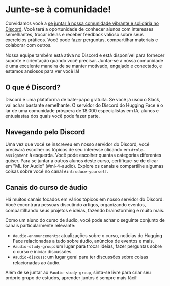 # Junte-se à comunidade!

Convidamos você a  [se juntar à nossa comunidade vibrante e solidária no Discord](http://hf.co/join/discord). Você terá a oportunidade de conhecer
alunos com interesses semelhantes, trocar ideias e receber feedback valioso sobre seus exercícios práticos. Você pode fazer perguntas,
compartilhar materiais e colaborar com outros.

Nossa equipe também está ativa no Discord e está disponível para fornecer suporte e orientação quando você precisar.
Juntar-se à nossa comunidade é uma excelente maneira de se manter motivado, engajado e conectado, e estamos ansiosos para
ver você lá!

## O que é Discord?

Discord é uma plataforma de bate-papo gratuita. Se você já usou o Slack, vai achar bastante semelhante. O servidor do Discord do Hugging Face
é o lar de uma comunidade próspera de 18.000 especialistas em IA, alunos e entusiastas dos quais você pode fazer parte.

## Navegando pelo Discord

Uma vez que você se inscreveu em nosso servidor do Discord, você precisará escolher os tópicos de seu interesse clicando em `#role-assignment`
à esquerda. Você pode escolher quantas categorias diferentes quiser. Para se juntar a outros alunos deste curso, certifique-se de
clicar em "ML for Audio" (#ml-4-audio).
Explore os canais e compartilhe algumas coisas sobre você no canal `#introduce-yourself`.

## Canais do curso de áudio

Há muitos canais focados em vários tópicos em nosso servidor do Discord. Você encontrará pessoas discutindo artigos, organizando
eventos, compartilhando seus projetos e ideias, fazendo brainstorming e muito mais.

Como um aluno do curso de áudio, você pode achar o seguinte conjunto de canais particularmente relevante:

* `#audio-announcements`: atualizações sobre o curso, notícias do Hugging Face relacionadas a tudo sobre áudio, anúncios de eventos e mais.
* `#audio-study-group`: um lugar para trocar ideias, fazer perguntas sobre o curso e iniciar discussões.
* `#audio-discuss`: um lugar geral para ter discussões sobre coisas relacionadas ao áudio.

Além de se juntar ao `#audio-study-group`, sinta-se livre para criar seu próprio grupo de estudos, aprender juntos é sempre mais fácil!
